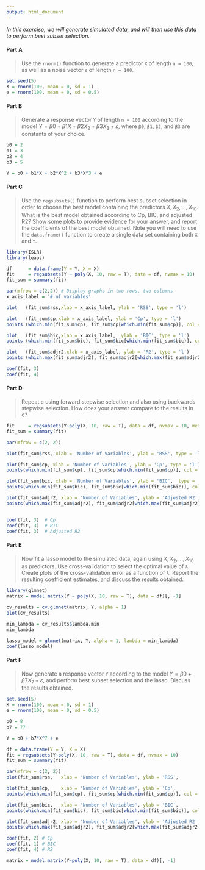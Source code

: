 ```yaml
---
output: html_document
---
```


*In this exercise, we will generate simulated data, and will then use this data to perform best subset selection.*

#### Part A ####

> Use the `rnorm()` function to generate a predictor `X` of length `n = 100`, as well as a noise vector `ε` of length `n = 100`.

```r
set.seed(5)
X = rnorm(100, mean = 0, sd = 1)
e = rnorm(100, mean = 0, sd = 0.5)
```

#### Part B ####

> Generate a response vector `Y` of length `n = 100` according to the model $Y = β0 +β1X +β2 X_2 +β3X_3 +ε$, where `β0`, `β1`, `β2`, and `β3` are constants of your choice.

```r
b0 = 2
b1 = 3
b2 = 4
b3 = 5

Y = b0 + b1*X + b2*X^2 + b3*X^3 + e
```

#### Part C ####

> Use the `regsubsets()` function to perform best subset selection in order to choose the best model containing the predictors $X, X_2, . . . , X_{10}$. What is the best model obtained according to Cp, BIC, and adjusted R2? Show some plots to provide evidence for your answer, and report the coefficients of the best model obtained. Note you will need to use the `data.frame()` function to create a single data set containing both `X` and `Y`.

```r
library(ISLR)
library(leaps)

df      = data.frame(Y = Y, X = X)
fit     = regsubsets(Y ~ poly(X, 10, raw = T), data = df, nvmax = 10)
fit_sum = summary(fit)

par(mfrow = c(2,2)) # Display graphs in two rows, two columns
x_axis_label = '# of variables'

plot   (fit_sum$rss,xlab = x_axis_label, ylab = 'RSS', type = 'l')

plot   (fit_sum$cp,xlab = x_axis_label, ylab = 'Cp', type = 'l')
points (which.min(fit_sum$cp), fit_sum$cp[which.min(fit_sum$cp)], col = 'orange', pch = 15, cex = 1)

plot   (fit_sum$bic,xlab = x_axis_label,  ylab = 'BIC', type = 'l')
points (which.min(fit_sum$bic), fit_sum$bic[which.min(fit_sum$bic)], col = 'orange', pch = 15, cex = 1)

plot   (fit_sum$adjr2,xlab = x_axis_label, ylab = 'R2', type = 'l')
points (which.max(fit_sum$adjr2), fit_sum$adjr2[which.max(fit_sum$adjr2)], col = 'orange', pch = 15, cex = 1)

coef(fit, 3)
coef(fit, 4)
```

#### Part D ####

> Repeat c using forward stepwise selection and also using backwards stepwise selection. How does your answer compare to the results in c?

```r
fit     = regsubsets(Y~poly(X, 10, raw = T), data = df, nvmax = 10, method = 'forward')
fit_sum = summary(fit)

par(mfrow = c(2, 2))

plot(fit_sum$rss, xlab = 'Number of Variables', ylab = 'RSS', type = 'l')

plot(fit_sum$cp, xlab = 'Number of Variables', ylab = 'Cp', type = 'l')
points(which.min(fit_sum$cp), fit_sum$cp[which.min(fit_sum$cp)], col = 'orange', pch = 15, cex = 1)

plot(fit_sum$bic, xlab = 'Number of Variables', ylab = 'BIC',  type = 'l')
points(which.min(fit_sum$bic), fit_sum$bic[which.min(fit_sum$bic)], col = 'orange', pch = 15, cex = 1)

plot(fit_sum$adjr2, xlab = 'Number of Variables', ylab = 'Adjusted R2', type = 'l')
points(which.max(fit_sum$adjr2), fit_sum$adjr2[which.max(fit_sum$adjr2)], col = 'orange', pch = 15, cex = 1)


coef(fit, 3)  # Cp
coef(fit, 3)  # BIC
coef(fit, 3)  # Adjusted R2
```

#### Part E ####

> Now fit a lasso model to the simulated data, again using $X,X_{2}, . . . , X_{10}$ as predictors. Use cross-validation to select the optimal value of `λ`. Create plots of the cross-validation error as a function of `λ`. Report the resulting coefficient estimates, and discuss the results obtained.

```r
library(glmnet)
matrix = model.matrix(Y ~ poly(X, 10, raw = T), data = df)[, -1]

cv_results = cv.glmnet(matrix, Y, alpha = 1)
plot(cv_results)

min_lambda = cv_results$lambda.min
min_lambda

lasso_model = glmnet(matrix, Y, alpha = 1, lambda = min_lambda)
coef(lasso_model)
```

#### Part F ####

> Now generate a response vector `Y` according to the model $Y = β0 + β7X_7 + ε$, and perform best subset selection and the lasso. Discuss the results obtained.

```r
set.seed(5)
X = rnorm(100, mean = 0, sd = 1)
e = rnorm(100, mean = 0, sd = 0.5)

b0 = 8
b7 = 77

Y = b0 + b7*X^7 + e

df = data.frame(Y = Y, X = X)
fit = regsubsets(Y~poly(X, 10, raw = T), data = df, nvmax = 10)
fit_sum = summary(fit)

par(mfrow = c(2, 2))
plot(fit_sum$rss,   xlab = 'Number of Variables', ylab = 'RSS',          type = 'l')

plot(fit_sum$cp,    xlab = 'Number of Variables', ylab = 'Cp',           type = 'l')
points(which.min(fit_sum$cp), fit_sum$cp[which.min(fit_sum$cp)], col = 'orange', pch = 15, cex = 2)

plot(fit_sum$bic,   xlab = 'Number of Variables', ylab = 'BIC',          type = 'l')
points(which.min(fit_sum$bic), fit_sum$bic[which.min(fit_sum$bic)], col = 'orange', pch = 15, cex = 2)

plot(fit_sum$adjr2, xlab = 'Number of Variables', ylab = 'Adjusted R2',  type = 'l')
points(which.max(fit_sum$adjr2), fit_sum$adjr2[which.max(fit_sum$adjr2)], col = 'orange', pch = 15, cex = 2)

coef(fit, 2) # Cp
coef(fit, 1) # BIC
coef(fit, 4) # R2

matrix = model.matrix(Y~poly(X, 10, raw = T), data = df)[, -1]
```

